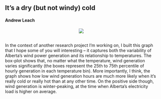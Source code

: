 ## It's a dry (but not windy) cold
#### Andrew Leach

<center>![](stories/wind_temps.png)</center>
<br>
In the context of another research project I'm working on, I built this graph that I hope some of you will interesting -- it captures both the variability of Alberta's wind power generation and its relationship to temperatures. The box-plot shows that, no matter what the temperature, wind generation varies significantly (the boxes represent the 25th to 75th percentile of hourly generation in each temperature bin). More importantly, I think, the graph shows how low wind generation hours are much more likely when it's really cold or really hot than at any other time. On the positive side though, wind generation is winter-peaking, at the time when Alberta's electricity load is higher on average. 
